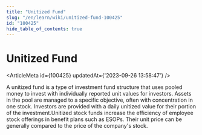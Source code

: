 ```yaml
---
title: "Unitized Fund"
slug: "/en/learn/wiki/unitized-fund-100425"
id: "100425"
hide_table_of_contents: true
---
```



# Unitized Fund

<ArticleMeta id={100425} updatedAt={'2023-09-26 13:58:47'} />
<div className='border-solid border-b border-t-0 my-4 border-[var(--ifm-color-gray-300)]' />

A unitized fund is a type of investment fund structure that uses pooled money to invest with individually reported unit values for investors. Assets in the pool are managed to a specific objective, often with concentration in one stock. Investors are provided with a daily unitized value for their portion of the investment.Unitized stock funds increase the efficiency of employee stock offerings in benefit plans such as ESOPs. Their unit price can be generally compared to the price of the company's stock.
